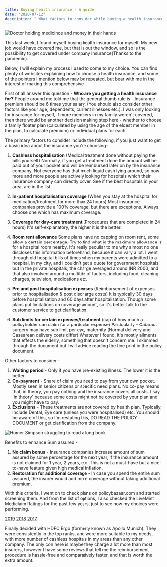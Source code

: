 ```yaml
---
title: Buying health insurance - A guide
date: "2020-07-12"
description: " What factors to consider while buying a health insurance "
---
```


![Doctor holding medicince and money in their hands](./HI.jpg)

This last week, I found myself buying health insurance for myself. My new job would have covered me, but that is out the window, and so is the possibility to get covered under company insurance(Thanks to the pandemic). 

Below, I will explain my process I used to come to my choice. You can find plenty of websites explaining how to choose a health insurance, and some of the pointers I mention below may be repeated, but bear with me in the interest of making this comprehensive.

First of all answer this question - **Who are you getting a health insurance for?**
People around me told me that the general thumb rule is - Insurance premium should be 6 times your salary. (You should also consider other factors like your age, dependents, current illnesses etc.). I was only looking for insurance for myself, if more members in my family weren't covered, then there would be another decision making step here - whether to choose a family floater plan (calculated by using the age of the eldest member in the plan, to calculate premium) or individual plans for each.

The primary factors to consider include the following, if you just want to get a basic idea about the insurance you're choosing-
1. **Cashless hospitalisation** (Medical treatment done without paying the bills yourself)
	Normally, if you get a treatment done the amount will be paid out of your pocket and will be reimbursed later on by the insurance company. Not everyone has that much liquid cash lying around, so now more and more people are actively looking for hospitals which their insurance company can directly cover. See if the best hospitals in your area, are in the list.
	
2. **In-patient hospitalisation coverage** (When you stay at the hospital for medication/treatment for more than 24 hours)
	Most insurance companies provide a 100% coverage, but there are exceptions. Always choose one which has maximum coverage.
	
3. **Coverage for day-care treatment** (Procedures that are completed in 24 hours)
	It's self-explanatory, the higher it is the better. 
	
4. **Room rent allowance**
	Some plans have no capping on room rent, some allow a certain percentage. Try to find what is the maximum allowance is for a hospital room nearby. 
	It's really peculiar to me why almost no one discloses this information beforehand, because it can vary a lot. I went through old hospital bills of times when my parents were admitted to a hospital, in my city, and I couldn't get a quote for government hospitals, but in the private hospitals, the charge averaged around INR 2000, and that also involved around a multitde of factors, including food, cleaning charges, television, medications etc.
	
5. **Pre and post hospitalisation expenses** (Reimbursement of expenses prior to hospitalisation & post discharge costs)
	It is typically 30 days before hospitalisation and 60 days after hospitalisation. Though some plans put limitations on coverage amount, so it's better talk to the customer service to get clarification.
	
6. **Sub limits for certain expenses/treatment** (cap of how much a policyholder can claim for a particular expense)
	Particularly - Cataract surgery may have sub limit per eye, maternity (Normal delivery and Casearean delivery costs differ)
	Whatever I found, it's mostly ailments that effects the elderly, something that doesn't concern me. I skimmed through the document but I will advice reading the fine print in the policy document.
	
Other factors to consider -
1. **Waiting period** - Only if you have pre-existing illness. The lower it is the better.
2. **Co-payment** - Share of claim you need to pay from your own pocket. Mostly seen in senior citizens or specific need plans. No co-pay means that, in theory, you pay nothing and the insurance covers all costs. I say 'in theory' because some costs might not be covered by your plan and you might have to pay.
3. **Exclusions** - These treatments are not covered by health plan. Typically, include Dental, Eye care (unless you were hospitalised) etc. You should be aware of this, so I'm restating this, DO READ THE POLICY DOCUMENT or get clarification from the company. 

![Homer Simpson struggling to read a long book](./tenor.gif)

Benefits to enhance Sum assured -
1. **No claim bonus** - Insurance companies increase amount of sum assured by some percentage for the next year, if the insurance amount is not claimed for 1 year, 2 years, etc. This is not a must-have but a nice-to-have feature given high medical inflation.
2. **Restoration for additional coverage** - In case you spend the entire sum assured, the insurer would add more coverage without taking additional premium.

With this criteria, I went on to check plans on policybazaar.com and started screening them. And from the list of options, I also checked the LiveMint Mediclaim Ratings for the past few years, just to see how my choices were performing.

[2019](https://www.livemint.com/static/mediclaim-rating-2019)
[2018](https://www.livemint.com/mintmediratings2018)
[2017](https://www.livemint.com/Object/1XhvIv1t7ce1r1WiQ4BoyJ/mediclaimrating-2017.html) 

Finally decided with HDFC Ergo (formerly known as Apollo Munich). They were consistently in the top ranks, and were more suitable to my needs, with more number of cashless hospitals in my areas than any other company. The only con here is maybe they charge a lot more than most insurers, however I have some reviews that tell me the reimbursement procedure is hassle-free and comparatively faster, and that is worth the extra amount.